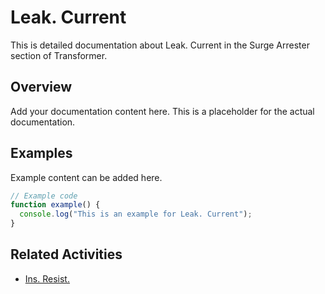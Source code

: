 # Leak. Current

This is detailed documentation about Leak. Current in the Surge Arrester section of Transformer.

## Overview

Add your documentation content here. This is a placeholder for the actual documentation.

## Examples

Example content can be added here.

```typescript
// Example code
function example() {
  console.log("This is an example for Leak. Current");
}
```

## Related Activities

- [Ins. Resist.](/docs/transformer/surge-arrester/ins-resist)
